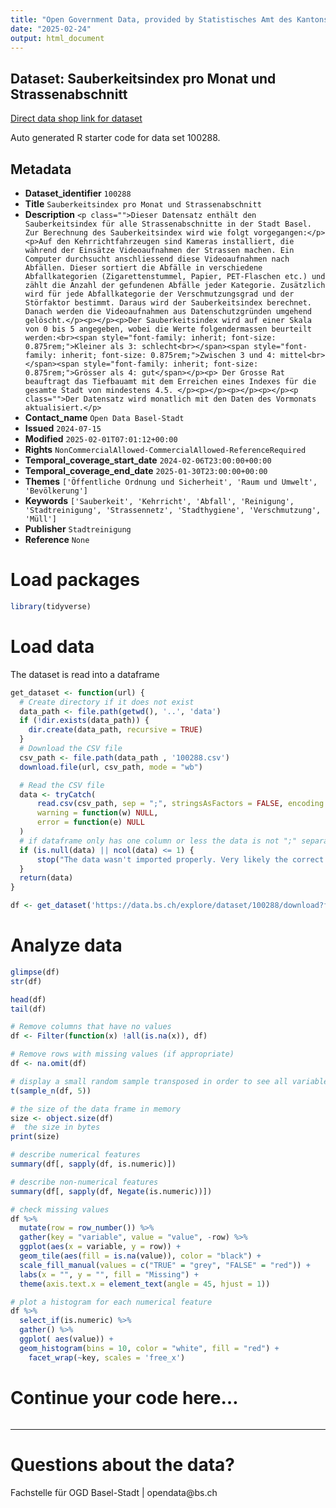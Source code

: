 ```yaml
---
title: "Open Government Data, provided by Statistisches Amt des Kantons Basel-Stadt - Fachstelle OGD"
date: "2025-02-24"
output: html_document
---
```


## Dataset: Sauberkeitsindex pro Monat und Strassenabschnitt

[Direct data shop link for dataset](https://data.bs.ch/explore/dataset/100288)

Auto generated R starter code for data set 100288.

## Metadata

- **Dataset_identifier** `100288`
- **Title** `Sauberkeitsindex pro Monat und Strassenabschnitt`
- **Description** `<p class="">Dieser Datensatz enthält den Sauberkeitsindex für alle Strassenabschnitte in der Stadt Basel. Zur Berechnung des Sauberkeitsindex wird wie folgt vorgegangen:</p><p>Auf den Kehrrichtfahrzeugen sind Kameras installiert, die während der Einsätze Videoaufnahmen der Strassen machen. Ein Computer durchsucht anschliessend diese Videoaufnahmen nach Abfällen. Dieser sortiert die Abfälle in verschiedene Abfallkategorien (Zigarettenstummel, Papier, PET-Flaschen etc.) und zählt die Anzahl der gefundenen Abfälle jeder Kategorie. Zusätzlich wird für jede Abfallkategorie der Verschmutzungsgrad und der Störfaktor bestimmt. Daraus wird der Sauberkeitsindex berechnet. Danach werden die Videoaufnahmen aus Datenschutzgründen umgehend gelöscht.</p><p></p><p>Der Sauberkeitsindex wird auf einer Skala von 0 bis 5 angegeben, wobei die Werte folgendermassen beurteilt werden:<br><span style="font-family: inherit; font-size: 0.875rem;">Kleiner als 3: schlecht<br></span><span style="font-family: inherit; font-size: 0.875rem;">Zwischen 3 und 4: mittel<br></span><span style="font-family: inherit; font-size: 0.875rem;">Grösser als 4: gut</span></p><p>
Der Grosse Rat beauftragt das Tiefbauamt mit dem Erreichen eines Indexes für die gesamte Stadt von mindestens 4.5.
</p><p></p><p></p><p></p><p class="">Der Datensatz wird monatlich mit den Daten des Vormonats aktualisiert.</p>`
- **Contact_name** `Open Data Basel-Stadt`
- **Issued** `2024-07-15`
- **Modified** `2025-02-01T07:01:12+00:00`
- **Rights** `NonCommercialAllowed-CommercialAllowed-ReferenceRequired`
- **Temporal_coverage_start_date** `2024-02-06T23:00:00+00:00`
- **Temporal_coverage_end_date** `2025-01-30T23:00:00+00:00`
- **Themes** `['Öffentliche Ordnung und Sicherheit', 'Raum und Umwelt', 'Bevölkerung']`
- **Keywords** `['Sauberkeit', 'Kehrricht', 'Abfall', 'Reinigung', 'Stadtreinigung', 'Strassennetz', 'Stadthygiene', 'Verschmutzung', 'Müll']`
- **Publisher** `Stadtreinigung`
- **Reference** `None`


# Load packages

```r

library(tidyverse)
```

# Load data

The dataset is read into a dataframe

```r
get_dataset <- function(url) {
  # Create directory if it does not exist
  data_path <- file.path(getwd(), '..', 'data')
  if (!dir.exists(data_path)) {
    dir.create(data_path, recursive = TRUE)
  }
  # Download the CSV file
  csv_path <- file.path(data_path , '100288.csv')
  download.file(url, csv_path, mode = "wb")

  # Read the CSV file
  data <- tryCatch(
      read.csv(csv_path, sep = ";", stringsAsFactors = FALSE, encoding = "UTF-8"),
      warning = function(w) NULL,
      error = function(e) NULL
  )
  # if dataframe only has one column or less the data is not ";" separated
  if (is.null(data) || ncol(data) <= 1) {
      stop("The data wasn't imported properly. Very likely the correct separator couldn't be found.\nPlease check the dataset manually and adjust the code.")
  }
  return(data)
}
```

```r

df <- get_dataset('https://data.bs.ch/explore/dataset/100288/download?format=csv&timezone=Europe%2FZurich')

```

# Analyze data

```r

glimpse(df)
str(df)

head(df)
tail(df)

```

```r
# Remove columns that have no values
df <- Filter(function(x) !all(is.na(x)), df)

# Remove rows with missing values (if appropriate)
df <- na.omit(df)
```

```r
# display a small random sample transposed in order to see all variables
t(sample_n(df, 5))
```

```r
# the size of the data frame in memory
size <- object.size(df)
#  the size in bytes
print(size)
```

```r
# describe numerical features
summary(df[, sapply(df, is.numeric)])
```

```r
# describe non-numerical features
summary(df[, sapply(df, Negate(is.numeric))])
```

```r
# check missing values
df %>%
  mutate(row = row_number()) %>%
  gather(key = "variable", value = "value", -row) %>%
  ggplot(aes(x = variable, y = row)) +
  geom_tile(aes(fill = is.na(value)), color = "black") +
  scale_fill_manual(values = c("TRUE" = "grey", "FALSE" = "red")) +
  labs(x = "", y = "", fill = "Missing") +
  theme(axis.text.x = element_text(angle = 45, hjust = 1))
```

```r
# plot a histogram for each numerical feature
df %>%
  select_if(is.numeric) %>%
  gather() %>%
  ggplot( aes(value)) +
  geom_histogram(bins = 10, color = "white", fill = "red") +
    facet_wrap(~key, scales = 'free_x')
```

# Continue your code here...

```r

```
------------------------------------------------------------------------

# Questions about the data?

Fachstelle für OGD Basel-Stadt | opendata@bs.ch
